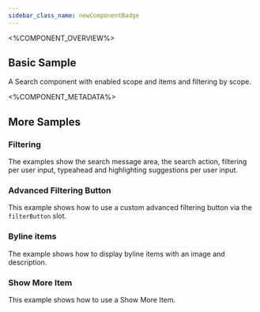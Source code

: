 ```yaml
---
sidebar_class_name: newComponentBadge
---
```



<%COMPONENT_OVERVIEW%>

## Basic Sample
A Search component with enabled scope and items and filtering by scope.

<Basic />

<%COMPONENT_METADATA%>

## More Samples

### Filtering
The examples show the search message area, the search action, filtering per user input, typeahead and highlighting suggestions per user input.

<Advanced />

### Advanced Filtering Button
This example shows how to use a custom advanced filtering button via the `filterButton` slot.

<AdvancedFilter />

### Byline items
The example shows how to display byline items with an image and description.

<Byline />

### Show More Item
This example shows how to use a Show More Item.

<ShowMore />

